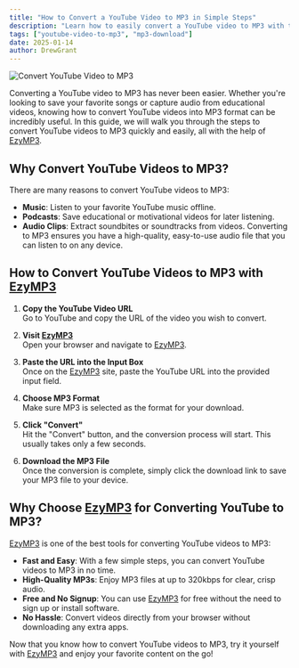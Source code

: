 ```yaml
---
title: "How to Convert a YouTube Video to MP3 in Simple Steps"
description: "Learn how to easily convert a YouTube video to MP3 with this simple guide. Get high-quality MP3 files from YouTube videos quickly and effortlessly."
tags: ["youtube-video-to-mp3", "mp3-download"]
date: 2025-01-14
author: DrewGrant
---
```


![Convert YouTube Video to MP3](/assets/images/blog/illustration-youtube-to-mp3-converter.webp)

Converting a YouTube video to MP3 has never been easier. Whether you're looking to save your favorite songs or capture audio from educational videos, knowing how to convert YouTube videos into MP3 format can be incredibly useful. In this guide, we will walk you through the steps to convert YouTube videos to MP3 quickly and easily, all with the help of [EzyMP3](/).

## Why Convert YouTube Videos to MP3?

There are many reasons to convert YouTube videos to MP3:
- **Music**: Listen to your favorite YouTube music offline.
- **Podcasts**: Save educational or motivational videos for later listening.
- **Audio Clips**: Extract soundbites or soundtracks from videos.
Converting to MP3 ensures you have a high-quality, easy-to-use audio file that you can listen to on any device.

## How to Convert YouTube Videos to MP3 with [EzyMP3](/)

1. **Copy the YouTube Video URL**  
   Go to YouTube and copy the URL of the video you wish to convert. 

2. **Visit [EzyMP3](/)**  
   Open your browser and navigate to [EzyMP3](/).

3. **Paste the URL into the Input Box**  
   Once on the [EzyMP3](/) site, paste the YouTube URL into the provided input field.

4. **Choose MP3 Format**  
   Make sure MP3 is selected as the format for your download.

5. **Click "Convert"**  
   Hit the "Convert" button, and the conversion process will start. This usually takes only a few seconds.

6. **Download the MP3 File**  
   Once the conversion is complete, simply click the download link to save your MP3 file to your device.

## Why Choose [EzyMP3](/) for Converting YouTube to MP3?

[EzyMP3](/) is one of the best tools for converting YouTube videos to MP3:
- **Fast and Easy**: With a few simple steps, you can convert YouTube videos to MP3 in no time.
- **High-Quality MP3s**: Enjoy MP3 files at up to 320kbps for clear, crisp audio.
- **Free and No Signup**: You can use [EzyMP3](/) for free without the need to sign up or install software.
- **No Hassle**: Convert videos directly from your browser without downloading any extra apps.

Now that you know how to convert YouTube videos to MP3, try it yourself with [EzyMP3](/) and enjoy your favorite content on the go!

